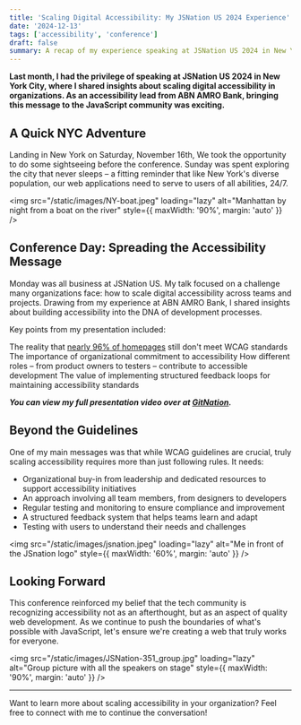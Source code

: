 ```yaml
---
title: 'Scaling Digital Accessibility: My JSNation US 2024 Experience'
date: '2024-12-13'
tags: ['accessibility', 'conference']
draft: false
summary: A recap of my experience speaking at JSNation US 2024 in New York City, where I shared insights on scaling digital accessibility in organizations and the importance of making the web inclusive.
---
```


<b>
  Last month, I had the privilege of speaking at JSNation US 2024 in New York City, where I shared
  insights about scaling digital accessibility in organizations. As an accessibility lead from
  ABN AMRO Bank, bringing this message to the JavaScript community was exciting.
</b>

## A Quick NYC Adventure

Landing in New York on Saturday, November 16th, We took the opportunity to do some sightseeing before the conference. Sunday was spent exploring the city that never sleeps – a fitting reminder that like New York's diverse population, our web applications need to serve to users of all abilities, 24/7.

<img src="/static/images/NY-boat.jpeg" loading="lazy" alt="Manhattan by night from a boat on the river" style={{ maxWidth: '90%', margin: 'auto' }} />


## Conference Day: Spreading the Accessibility Message

Monday was all business at JSNation US. My talk focused on a challenge many organizations face: how to scale digital accessibility across teams and projects. Drawing from my experience at ABN AMRO Bank, I shared insights about building accessibility into the DNA of development processes.

Key points from my presentation included:

The reality that [nearly 96% of homepages](https://webaim.org/projects/million/#wcag) still don't meet WCAG standards
The importance of organizational commitment to accessibility
How different roles – from product owners to testers – contribute to accessible development
The value of implementing structured feedback loops for maintaining accessibility standards

***You can view my full presentation video over at [GitNation](https://gitnation.com/contents/scaling-a11y/video).***

## Beyond the Guidelines

One of my main messages was that while WCAG guidelines are crucial, truly scaling accessibility requires more than just following rules. It needs:

- Organizational buy-in from leadership and dedicated resources to support accessibility initiatives
- An approach involving all team members, from designers to developers
- Regular testing and monitoring to ensure compliance and improvement
- A structured feedback system that helps teams learn and adapt
- Testing with users to understand their needs and challenges

<img src="/static/images/jsnation.jpeg" loading="lazy" alt="Me in front of the JSnation logo" style={{ maxWidth: '60%', margin: 'auto' }} />

## Looking Forward

This conference reinforced my belief that the tech community is recognizing accessibility not as an afterthought, but as an aspect of quality web development. As we continue to push the boundaries of what's possible with JavaScript, let's ensure we're creating a web that truly works for everyone.

<img src="/static/images/JSNation-351_group.jpg" loading="lazy" alt="Group picture with all the speakers on stage" style={{ maxWidth: '90%', margin: 'auto' }} />

---

Want to learn more about scaling accessibility in your organization? Feel free to connect with me to continue the conversation!
